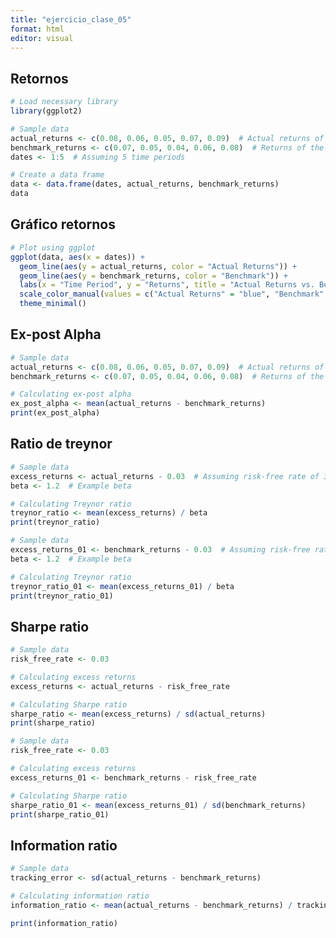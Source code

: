 ```yaml
---
title: "ejercicio_clase_05"
format: html
editor: visual
---
```


## Retornos

```r
# Load necessary library
library(ggplot2)

# Sample data
actual_returns <- c(0.08, 0.06, 0.05, 0.07, 0.09)  # Actual returns of the investment
benchmark_returns <- c(0.07, 0.05, 0.04, 0.06, 0.08)  # Returns of the benchmark
dates <- 1:5  # Assuming 5 time periods

# Create a data frame
data <- data.frame(dates, actual_returns, benchmark_returns)
data
```

## Gráfico retornos

```r
# Plot using ggplot
ggplot(data, aes(x = dates)) +
  geom_line(aes(y = actual_returns, color = "Actual Returns")) +
  geom_line(aes(y = benchmark_returns, color = "Benchmark")) +
  labs(x = "Time Period", y = "Returns", title = "Actual Returns vs. Benchmark") +
  scale_color_manual(values = c("Actual Returns" = "blue", "Benchmark" = "red")) +
  theme_minimal()

```

## Ex-post Alpha

```r
# Sample data
actual_returns <- c(0.08, 0.06, 0.05, 0.07, 0.09)  # Actual returns of the investment
benchmark_returns <- c(0.07, 0.05, 0.04, 0.06, 0.08)  # Returns of the benchmark

# Calculating ex-post alpha
ex_post_alpha <- mean(actual_returns - benchmark_returns)
print(ex_post_alpha)

```
## Ratio de treynor

```r
# Sample data
excess_returns <- actual_returns - 0.03  # Assuming risk-free rate of 3%
beta <- 1.2  # Example beta

# Calculating Treynor ratio
treynor_ratio <- mean(excess_returns) / beta
print(treynor_ratio)

```

```r
# Sample data
excess_returns_01 <- benchmark_returns - 0.03  # Assuming risk-free rate of 3%
beta <- 1.2  # Example beta

# Calculating Treynor ratio
treynor_ratio_01 <- mean(excess_returns_01) / beta
print(treynor_ratio_01)

```
## Sharpe ratio

```r
# Sample data
risk_free_rate <- 0.03

# Calculating excess returns
excess_returns <- actual_returns - risk_free_rate

# Calculating Sharpe ratio
sharpe_ratio <- mean(excess_returns) / sd(actual_returns)
print(sharpe_ratio)

```

```r
# Sample data
risk_free_rate <- 0.03

# Calculating excess returns
excess_returns_01 <- benchmark_returns - risk_free_rate

# Calculating Sharpe ratio
sharpe_ratio_01 <- mean(excess_returns_01) / sd(benchmark_returns)
print(sharpe_ratio_01)

```
## Information ratio

```r
# Sample data
tracking_error <- sd(actual_returns - benchmark_returns)

# Calculating information ratio
information_ratio <- mean(actual_returns - benchmark_returns) / tracking_error

print(information_ratio)

```
